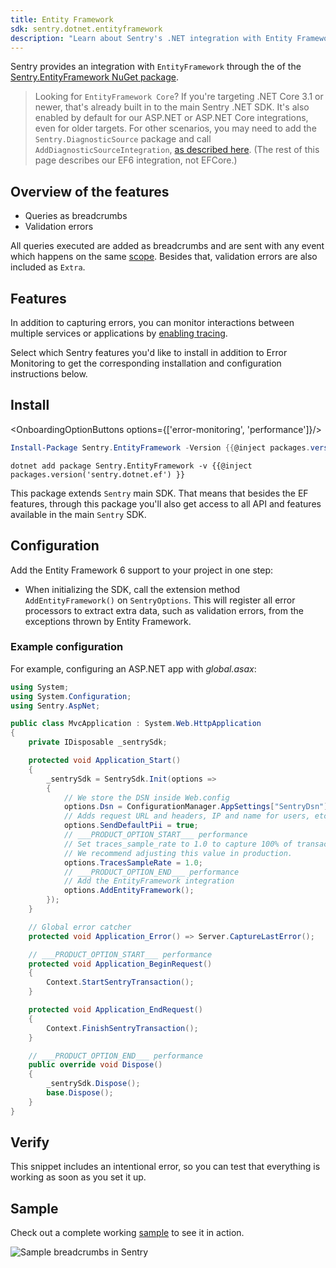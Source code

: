 ```yaml
---
title: Entity Framework
sdk: sentry.dotnet.entityframework
description: "Learn about Sentry's .NET integration with Entity Framework."
---
```


Sentry provides an integration with `EntityFramework` through the of the [Sentry.EntityFramework NuGet package](https://www.nuget.org/packages/Sentry.EntityFramework).

> Looking for `EntityFramework Core`? If you're targeting .NET Core 3.1 or newer, that's already built in to the main Sentry .NET SDK. It's also enabled by default for our ASP.NET or ASP.NET Core integrations, even for older targets. For other scenarios, you may need to add the `Sentry.DiagnosticSource` package and call `AddDiagnosticSourceIntegration`, [as described here](/platforms/dotnet/tracing/instrumentation/automatic-instrumentation/#diagnosticsource-integration). (The rest of this page describes our EF6 integration, not EFCore.)

## Overview of the features

- Queries as breadcrumbs
- Validation errors

All queries executed are added as breadcrumbs and are sent with any event which happens on the same [scope](enriching-events/scopes/). Besides that, validation errors are also included as `Extra`.

## Features

In addition to capturing errors, you can monitor interactions between multiple services or applications by [enabling tracing](/concepts/key-terms/tracing/).

Select which Sentry features you'd like to install in addition to Error Monitoring to get the corresponding installation and configuration instructions below.

## Install

<OnboardingOptionButtons options={['error-monitoring', 'performance']}/>

```powershell {tabTitle:Package Manager}
Install-Package Sentry.EntityFramework -Version {{@inject packages.version('sentry.dotnet.ef') }}
```

```shell {tabTitle:.NET Core CLI}
dotnet add package Sentry.EntityFramework -v {{@inject packages.version('sentry.dotnet.ef') }}
```

This package extends `Sentry` main SDK. That means that besides the EF features, through this package you'll also get access to all API and features available in the main `Sentry` SDK.

## Configuration

Add the Entity Framework 6 support to your project in one step:

- When initializing the SDK, call the extension method `AddEntityFramework()` on `SentryOptions`. This will register all error processors to extract extra data, such as validation errors, from the exceptions thrown by Entity Framework.

### Example configuration

For example, configuring an ASP.NET app with _global.asax_:

```csharp {filename:global.asax}
using System;
using System.Configuration;
using Sentry.AspNet;

public class MvcApplication : System.Web.HttpApplication
{
    private IDisposable _sentrySdk;

    protected void Application_Start()
    {
        _sentrySdk = SentrySdk.Init(options =>
        {
            // We store the DSN inside Web.config
            options.Dsn = ConfigurationManager.AppSettings["SentryDsn"];
            // Adds request URL and headers, IP and name for users, etc.
            options.SendDefaultPii = true;
            // ___PRODUCT_OPTION_START___ performance
            // Set traces_sample_rate to 1.0 to capture 100% of transactions for performance monitoring.
            // We recommend adjusting this value in production.
            options.TracesSampleRate = 1.0;
            // ___PRODUCT_OPTION_END___ performance
            // Add the EntityFramework integration
            options.AddEntityFramework();
        });
    }

    // Global error catcher
    protected void Application_Error() => Server.CaptureLastError();

    // ___PRODUCT_OPTION_START___ performance
    protected void Application_BeginRequest()
    {
        Context.StartSentryTransaction();
    }

    protected void Application_EndRequest()
    {
        Context.FinishSentryTransaction();
    }

    // ___PRODUCT_OPTION_END___ performance
    public override void Dispose()
    {
        _sentrySdk.Dispose();
        base.Dispose();
    }
}
```

## Verify

This snippet includes an intentional error, so you can test that everything is working as soon as you set it up.

<PlatformContent includePath="getting-started-verify" />

## Sample

Check out a complete working [sample](https://github.com/getsentry/sentry-dotnet-ef/tree/master/samples/Sentry.Samples.AspNet.Mvc) to see it in action.

![Sample breadcrumbs in Sentry](./img/dotnet-entityframework.png)
